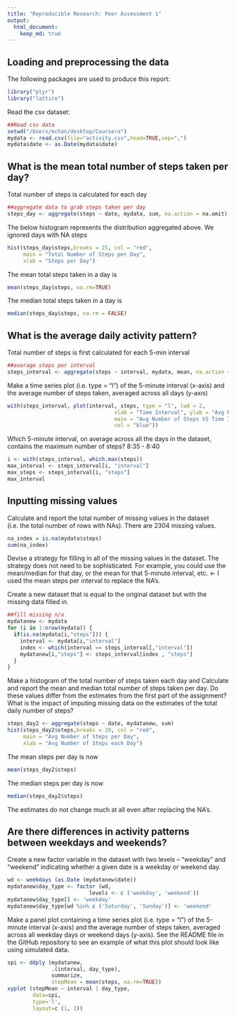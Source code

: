 ```yaml
---
title: "Reproducible Research: Peer Assessment 1"
output: 
  html_document:
    keep_md: true
---
```


## Loading and preprocessing the data

The following packages are used to produce this report:

```r
library("plyr")
library("lattice")
```

Read the csv dataset:

```r
##Read csv data
setwd("/Users/mchan/desktop/Coursera")
mydata <- read.csv(file="activity.csv",head=TRUE,sep=",")
mydata$date <- as.Date(mydata$date)
```


## What is the mean total number of steps taken per day?

Total number of steps is calculated for each day

```r
##aggregate data to grab steps taken per day
steps_day <- aggregate(steps ~ date, mydata, sum, na.action = na.omit)
```

The below histogram represents the distribution aggregated above.  We ignored days with NA steps

```r
hist(steps_day$steps,breaks = 25, col = "red", 
     main = "Total Number of Steps per Day",
     xlab = "Steps per Day")
```

The mean total steps taken in a day is 
```r
mean(steps_day$steps, na.rm=TRUE)
```


The median total steps taken in a day is 
```r
median(steps_day$steps, na.rm = FALSE)
```

## What is the average daily activity pattern?

Total number of steps is first calculated for each 5-min interval

```r
##average steps per interval 
steps_interval <- aggregate(steps ~ interval, mydata, mean, na.action = na.omit)
```

Make a time series plot (i.e. type = "l") of the 5-minute interval (x-axis) and the average number of steps taken, averaged across all days (y-axis)

```r
with(steps_interval, plot(interval, steps, type = "l", lwd = 2, 
                                  xlab = "Time Interval", ylab = "Avg Number of Steps", 
                                  main = "Avg Number of Steps VS Time Interval",
                                  col = "blue"))
```

Which 5-minute interval, on average across all the days in the dataset, contains the maximum number of steps? 8:35 - 8:40
```r
i <- with(steps_interval, which.max(steps))
max_interval <- steps_interval[i, "interval"]
max_steps <- steps_interval[i, "steps"]
max_interval
```

## Inputting missing values

Calculate and report the total number of missing values in the dataset (i.e. the total number of rows with NAs). There are 2304 missing values.

```r
na_index = is.na(mydata$steps)
sum(na_index)
```

Devise a strategy for filling in all of the missing values in the dataset. The strategy does not need to be sophisticated. For example, you could use the mean/median for that day, or the mean for that 5-minute interval, etc. <- I used the mean steps per interval to replace the NA's.

Create a new dataset that is equal to the original dataset but with the missing data filled in.

```r
##fill missing n/a
mydatanew <- mydata
for (i in 1:nrow(mydata)) {
  if(is.na(mydata[i,"steps"])) {
    interval <- mydata[i,"interval"]
    index <- which(interval == steps_interval[,"interval"])
    mydatanew[i,"steps"] <- steps_interval[index , "steps"]
  }
}
```

Make a histogram of the total number of steps taken each day and Calculate and report the mean and median total number of steps taken per day. Do these values differ from the estimates from the first part of the assignment? What is the impact of imputing missing data on the estimates of the total daily number of steps?

```r
steps_day2 <- aggregate(steps ~ date, mydatanew, sum)
hist(steps_day2$steps,breaks = 20, col = "red", 
     main = "Avg Number of Steps per Day",
     xlab = "Avg Number of Steps each Day")
```

The mean steps per day is now
```r
mean(steps_day2$steps)
```

The median steps per day is now
```r
median(steps_day2$steps)
```

The estimates do not change much at all even after replacing the NA's.

## Are there differences in activity patterns between weekdays and weekends?

Create a new factor variable in the dataset with two levels – “weekday” and “weekend” indicating whether a given date is a weekday or weekend day.

```r
wd <- weekdays (as.Date (mydatanew$date))
mydatanew$day_type <- factor (wd,
                          levels <- c ('weekday', 'weekend'))
mydatanew$day_type[] <- 'weekday'
mydatanew$day_type[wd %in% c ('Saturday', 'Sunday')] <- 'weekend'
```

Make a panel plot containing a time series plot (i.e. type = "l") of the 5-minute interval (x-axis) and the average number of steps taken, averaged across all weekday days or weekend days (y-axis). See the README file in the GitHub repository to see an example of what this plot should look like using simulated data.

```r
spi <- ddply (mydatanew,
              .(interval, day_type), 
              summarize, 
              stepMean = mean(steps, na.rm=TRUE))
xyplot (stepMean ~ interval | day_type, 
        data=spi,
        type='l',
        layout=c (1, 2))
```





